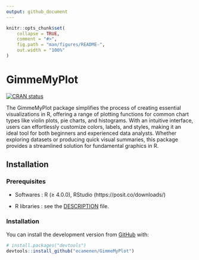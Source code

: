 ```yaml
---
output: github_document
---
```


<!-- README.md is generated from README.Rmd. Please edit that file -->

```r
knitr::opts_chunk$set(
    collapse = TRUE,
    comment = "#>",
    fig.path = "man/figures/README-",
    out.width = "100%"
)
```

# GimmeMyPlot

[![CRAN status](https://www.r-pkg.org/badges/version/GimmeMyPlot)](https://CRAN.R-project.org/package=GimmeMyPlot)

The GimmeMyPlot package simplifies the process of creating
essential visualizations in R, offering a range of plotting functions
for common chart types like violin plots, pie charts, and histograms.
With an intuitive interface, users can effortlessly customize colors,
labels, and styles, making it an ideal tool for both beginners and
experienced data analysts. Whether exploring datasets or producing
quick visual summaries, this package provides a streamlined solution
for fundamental graphics in R.

## Installation

### Prerequisites

- Softwares : R (≥ 4.0.0), RStudio (https://posit.co/downloads/)

- R libraries : see the [DESCRIPTION](https://github.com/ecamenen/GimmeMyPlot/blob/develop/DESCRIPTION) file.

### Installation
You can install the development version from [GitHub](https://github.com/) with:

``` r
# install.packages("devtools")
devtools::install_github("ecamenen/GimmeMyPlot")
```
